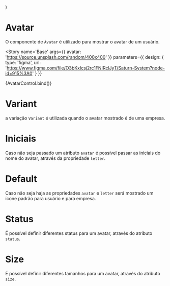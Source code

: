 

<Meta title='Data Display/Avatar' component={Avatar} />

  <ThemeProvider>
    <Avatar {...args} />
  </ThemeProvider>
)


# Avatar

O componente de `Avatar` é utilizado para mostrar o avatar de um usuário.

<Story
  name='Base'
  args={{
    avatar: 'https://source.unsplash.com/random/400x400'
  }}
  parameters={{
    design: {
      type: 'figma',
      url: 'https://www.figma.com/file/O3bKxIcsj2rc1FNIRclJyT/Saturn-System?node-id=915%3A0'
    }
  }}
>
  {AvatarControl.bind()}
</Story>

# Variant

a variação `Variant` é utilizada quando o avatar mostrado é de uma empresa.

<Canvas>
  <Story
    name='Variant'
    parameters={{
      design: {
        type: 'figma',
        url: 'https://www.figma.com/file/O3bKxIcsj2rc1FNIRclJyT/Saturn-System?node-id=915%3A0'
      }
    }}
  >
    <ThemeProvider>
      <Avatar
        avatar='https://media-exp1.licdn.com/dms/image/C560BAQGq-lKIZo0SCA/company-logo_200_200/0?e=2159024400&v=beta&t=ZAVpCtjjoaiTpyrISmf35otQwtHzPrVHzOJunnGi61E'
        variant
      />
    </ThemeProvider>
  </Story>
</Canvas>

# Iniciais

Caso não seja passado um atributo `avatar` é possível passar as iniciais do nome do avatar, através da propriedade `letter`.

<Canvas>
  <Story
    name='Inicial'
    parameters={{
      design: {
        type: 'figma',
        url: 'https://www.figma.com/file/O3bKxIcsj2rc1FNIRclJyT/Saturn-System?node-id=915%3A0'
      }
    }}
  >
    <ThemeProvider>
      <Avatar letter='A' />
      <Avatar letter='AB' size='large' />
    </ThemeProvider>
  </Story>
</Canvas>

# Default

Caso não seja haja as propriedades `avatar` e `letter` será mostrado um ícone padrão para usuário e para empresa.

<Canvas>
  <Story
    name='Default'
    parameters={{
      design: {
        type: 'figma',
        url: 'https://www.figma.com/file/O3bKxIcsj2rc1FNIRclJyT/Saturn-System?node-id=915%3A0'
      }
    }}
  >
    <ThemeProvider>
      <Avatar />
      <Avatar variant />
    </ThemeProvider>
  </Story>
</Canvas>

# Status

É possível definir diferentes status para um avatar, através do atributo `status`.

<Canvas>
  <Story
    name='Status'
    parameters={{
      design: {
        type: 'figma',
        url: 'https://www.figma.com/file/O3bKxIcsj2rc1FNIRclJyT/Saturn-System?node-id=915%3A0'
      }
    }}
  >
    <ThemeProvider>
      <Avatar
        avatar='https://ocomecodafelicidade.com/wp-content/uploads/2018/12/como-parecer-uma-pessoa-bem-sucedida.jpg'
        status='available'
        size='huge'
      />
      <Avatar
        avatar='https://ocomecodafelicidade.com/wp-content/uploads/2018/12/como-parecer-uma-pessoa-bem-sucedida.jpg'
        status='away'
        size='huge'
      />
      <Avatar
        avatar='https://ocomecodafelicidade.com/wp-content/uploads/2018/12/como-parecer-uma-pessoa-bem-sucedida.jpg'
        status='approved'
        size='huge'
      />
      <Avatar
        avatar='https://ocomecodafelicidade.com/wp-content/uploads/2018/12/como-parecer-uma-pessoa-bem-sucedida.jpg'
        status='busy'
        size='huge'
      />
      <Avatar
        avatar='https://ocomecodafelicidade.com/wp-content/uploads/2018/12/como-parecer-uma-pessoa-bem-sucedida.jpg'
        status='denied'
        size='huge'
      />
    </ThemeProvider>
  </Story>
</Canvas>

# Size

É possível definir diferentes tamanhos para um avatar, através do atributo `size`.

<Canvas>
  <Story
    name='Size'
    parameters={{
      design: {
        type: 'figma',
        url: 'https://www.figma.com/file/O3bKxIcsj2rc1FNIRclJyT/Saturn-System?node-id=915%3A0'
      }
    }}
  >
    <ThemeProvider>
      <Avatar size='tiny' />
      <Avatar size='very-small' />
      <Avatar size='small' />
      <Avatar size='medium' />
      <Avatar size='large' />
      <Avatar size='very-large' />
      <Avatar size='huge' />
    </ThemeProvider>
  </Story>
</Canvas>

<ArgsTable of={Avatar} />
